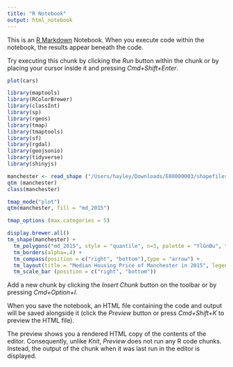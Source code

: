 ```yaml
---
title: "R Notebook"
output: html_notebook
---
```


This is an [R Markdown](http://rmarkdown.rstudio.com) Notebook. When you execute code within the notebook, the results appear beneath the code. 

Try executing this chunk by clicking the *Run* button within the chunk or by placing your cursor inside it and pressing *Cmd+Shift+Enter*. 

```r
plot(cars)

library(maptools)
library(RColorBrewer)
library(classInt)
library(sp)
library(rgeos)
library(tmap)
library(tmaptools)
library(sf)
library(rgdal)
library(geojsonio)
library(tidyverse)
library(shinyjs)

manchester <- read_shape ("/Users/hayley/Downloads/E08000003/shapefiles/E08000003_all.shp")
qtm (manchester)
class(manchester)

tmap_mode("plot")
qtm(manchester, fill = "md_2015")

tmap_options (max.categories = 5)

display.brewer.all()
tm_shape(manchester) + 
  tm_polygons("md_2015", style = "quantile", n=3, palette = "YlGnBu", title = "Annual median transaction values per property") + 
  tm_borders(alpha=.4) +
  tm_compass(position = c("right", "bottom"),type = "arrow") + 
  tm_layout(title = "Median Housing Price of Manchester in 2015", legend.text.size = 1.1,legend.title.size = 1, legend.position = c("right", "bottom"), frame = FALSE) +
  tm_scale_bar (position = c("right", "bottom"))
```

Add a new chunk by clicking the *Insert Chunk* button on the toolbar or by pressing *Cmd+Option+I*.

When you save the notebook, an HTML file containing the code and output will be saved alongside it (click the *Preview* button or press *Cmd+Shift+K* to preview the HTML file). 

The preview shows you a rendered HTML copy of the contents of the editor. Consequently, unlike *Knit*, *Preview* does not run any R code chunks. Instead, the output of the chunk when it was last run in the editor is displayed.

